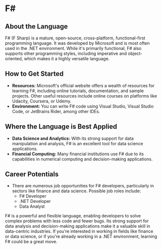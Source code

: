 # F#

## About the Language

F# (F Sharp) is a mature, open-source, cross-platform, functional-first programming language. It was developed by Microsoft and is most often used in the .NET environment. While it's primarily functional, F# also supports other programming styles, including imperative and object-oriented, which makes it a highly versatile language.

## How to Get Started

- **Resources:** Microsoft's official website offers a wealth of resources for learning F#, including online tutorials, documentation, and sample projects. Other useful resources include online courses on platforms like Udacity, Coursera, or Udemy.
- **Environment:** You can write F# code using Visual Studio, Visual Studio Code, or JetBrains Rider, among other IDEs.

## Where the Language is Best Applied

- **Data Science and Analytics:** With its strong support for data manipulation and analysis, F# is an excellent tool for data science applications.
- **Financial Computing:** Many financial institutions use F# due to its capabilities in numerical computing and decision-making applications.

## Career Potentials

- There are numerous job opportunities for F# developers, particularly in sectors like finance and data science. Possible job roles include:
  - F# Developer
  - .NET Developer
  - Data Analyst

F# is a powerful and flexible language, enabling developers to solve complex problems with less code and fewer bugs. Its strong support for data analysis and decision-making applications make it a valuable skill in data-centric industries. If you're interested in working in fields like finance or data science, or if you're already working in a .NET environment, learning F# could be a great move.
